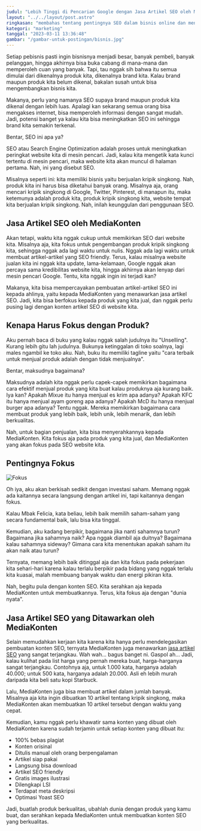 ```yaml
---
judul: "Lebih Tinggi di Pencarian Google dengan Jasa Artikel SEO oleh MediaKonten"
layout: "../../layout/post.astro"
ringkasan: "membahas tentang pentingnya SEO dalam bisnis online dan menjelaskan keunggulan serta proses pembuatan artikel SEO oleh jasa MediaKonten. Artikel ini juga membahas manfaat dari penggunaan jasa artikel SEO MediaKonten dalam meningkatkan peringkat SEO dan traffic website, serta biaya yang ditawarkan dan dibandingkan dengan jasa artikel SEO lainnya. Akhirnya, artikel ini menekankan pentingnya memilih jasa yang tepat untuk membantu meningkatkan peringkat SEO dan traffic website."
kategori: "marketing"
tanggal: "2023-03-11 13:36:48"
gambar: "/gambar-untuk-postingan/bisnis.jpg"
---
```


Setiap pebisnis pasti ingin bisnisnya menjadi besar, banyak pembeli, banyak pelanggan, hingga akhirnya bisa buka cabang di mana-mana dan memperoleh cuan yang banyak. Tapi, tau nggak sih bahwa itu semua dimulai dari dikenalnya produk kita, dikenalnya brand kita. Kalau brand maupun produk kita belum dikenal, bakalan susah untuk bisa mengembangkan bisnis kita. 

Makanya, perlu yang namanya SEO supaya brand maupun produk kita dikenal dengan lebih luas. Apalagi kan sekarang semua orang bisa mengakses internet, bisa memperoleh informasi dengan sangat mudah. Jadi, potensi banget ya kalau kita bisa meningkatkan SEO ini sehingga brand kita semakin terkenal.

Bentar, SEO ini apa ya?

SEO atau Search Engine Optimization adalah proses untuk meningkatkan peringkat website kita di mesin pencari. Jadi, kalau kita mengetik kata kunci tertentu di mesin pencari, maka website kita akan muncul di halaman pertama. Nah, ini yang disebut SEO.

Misalnya seperti ini: kita memiliki bisnis yaitu berjualan kripik singkong. Nah, produk kita ini harus bisa diketahui banyak orang. Misalnya aja, orang mencari kripik singkong di Google, Twitter, Pinterest, di manapun itu, maka ketemunya adalah produk kita, produk kripik singkong kita, website tempat kita berjualan kripik singkong. Nah, inilah keunggulan dari penggunaan SEO.

## Jasa Artikel SEO oleh MediaKonten

Akan tetapi, waktu kita nggak cukup untuk memikirkan SEO dari website kita. Misalnya aja, kita fokus untuk pengembangan produk kripik singkong kita, sehingga nggak ada lagi waktu untuk nulis. Nggak ada lagi waktu untuk membuat artikel-artikel yang SEO friendly. Terus, kalau misalnya website jualan kita ini nggak kita update, lama-kelamaan, Google nggak akan percaya sama kredibilitas website kita, hingga akhirnya akan lenyap dari mesin pencari Google. Tentu, kita nggak ingin ini terjadi kan?

Makanya, kita bisa mempercayakan pembuatan artikel-artikel SEO ini kepada ahlinya, yaitu kepada MediaKonten yang menawarkan jasa artikel SEO. Jadi, kita bisa berfokus kepada produk yang kita jual, dan nggak perlu pusing lagi dengan konten artikel SEO di website kita.

## Kenapa Harus Fokus dengan Produk?

Aku pernah baca di buku yang kalau nggak salah judulnya itu "Unselling". Kurang lebih gitu lah judulnya. Bukunya ketinggalan di toko soalnya, lagi males ngambil ke toko aku. Nah, buku itu memiliki tagline yaitu "cara terbaik untuk menjual produk adalah dengan tidak menjualnya".

Bentar, maksudnya bagaimana?

Maksudnya adalah kita nggak perlu capek-capek memikirkan bagaimana cara efektif menjual produk yang kita buat kalau produknya aja kurang baik. Iya kan? Apakah Mixue itu hanya menjual es krim apa adanya? Apakah KFC itu hanya menjual ayam goreng apa adanya? Apakah McD itu hanya menjual burger apa adanya? Tentu nggak. Mereka memikirkan bagaimana cara membuat produk yang lebih baik, lebih unik, lebih menarik, dan lebih berkualitas.

Nah, untuk bagian penjualan, kita bisa menyerahkannya kepada MediaKonten. Kita fokus aja pada produk yang kita jual, dan MediaKonten yang akan fokus pada SEO website kita. 

## Pentingnya Fokus

![Fokus](/gambar-untuk-postingan/fokus.jpg)

Oh iya, aku akan berkisah sedikit dengan investasi saham. Memang nggak ada kaitannya secara langsung dengan artikel ini, tapi kaitannya dengan fokus. 

Kalau Mbak Felicia, kata beliau, lebih baik memilih saham-saham yang secara fundamental baik, lalu bisa kita tinggal.

Kemudian, aku kadang berpikir, bagaimana jika nanti sahamnya turun? Bagaimana jika sahamnya naik? Apa nggak diambil aja duitnya? Bagaimana kalau sahamnya sideway? Gimana cara kita menentukan apakah saham itu akan naik atau turun?

Ternyata, memang lebih baik ditinggal aja dan kita fokus pada pekerjaan kita sehari-hari karena kalau terlalu berpikir pada bidang yang nggak terlalu kita kuasai, malah membuang banyak waktu dan energi pikiran kita.

Nah, begitu pula dengan konten SEO. Kita serahkan aja kepada MediaKonten untuk membuatkannya. Terus, kita fokus aja dengan "dunia nyata".

## Jasa Artikel SEO yang Ditawarkan oleh MediaKonten

Selain memudahkan kerjaan kita karena kita hanya perlu mendelegasikan pembuatan konten SEO, ternyata MediaKonten juga menawarkan [jasa artikel SEO](https://www.mediakonten.id/) yang sangat terjangkau. Wah wah... bagus banget ni. Gaspol ah... Jadi, kalau kulihat pada list harga yang pernah mereka buat, harga-harganya sangat terjangkau. Contohnya aja, untuk 1.000 kata, harganya adalah 40.000; untuk 500 kata, harganya adalah 20.000. Asli eh lebih murah daripada kita beli satu kopi Starbuck.

Lalu, MediaKonten juga bisa membuat artikel dalam jumlah banyak. Misalnya aja kita ingin dibuatkan 10 artikel tentang kripik singkong, maka MediaKonten akan membuatkan 10 artikel tersebut dengan waktu yang cepat.

Kemudian, kamu nggak perlu khawatir sama konten yang dibuat oleh MediaKonten karena sudah terjamin untuk setiap konten yang dibuat itu:

- 100% bebas plagiat
- Konten orisinal
- Ditulis manual oleh orang berpengalaman
- Artikel siap pakai
- Langsung bisa download
- Artikel SEO friendly
- Gratis images ilustrasi
- Dilengkapi LSI
- Terdapat meta deskripsi
- Optimasi Yoast SEO

Jadi, buatlah produk berkualitas, ubahlah dunia dengan produk yang kamu buat, dan serahkan kepada MediaKonten untuk membuatkan konten SEO yang berkualitas.